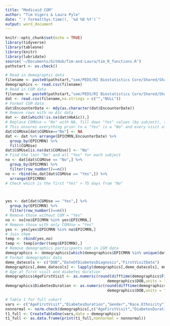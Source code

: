 ```yaml
---
title: "Medicaid CGM"
author: "Tim Vigers & Laura Pyle"
date: "`r format(Sys.time(), '%d %B %Y')`"
output: word_document
---
```


```r
knitr::opts_chunk$set(echo = TRUE)
library(tidyverse)
library(tableone)
library(knitr)
library(lubridate)
source('~/Documents/GitHub/Tim-and-Laura/tim_R_functions.R')
pathstart <- os.check()
```

```r
# Read in demographic data
filename <- paste0(pathstart,"som/PEDS/RI Biostatistics Core/Shared/Shared Projects/Laura/BDC/Projects/Sonalee Ravi/Medicaid CGM/Data_Cleaned/Demographics.csv")
demographics <- read.csv(filename)
# Read in CGM data
filename <- paste0(pathstart,"som/PEDS/RI Biostatistics Core/Shared/Shared Projects/Laura/BDC/Projects/Sonalee Ravi/Medicaid CGM/Data_Cleaned/30 day CGM data missing studio.csv")
dat <- read.csv(filename,na.strings = c("","NULL"))
# Format CGM data
dat$EncounterDate <- mdy(as.character(dat$EncounterDate))
# Remove rows with no A1c data
dat <- dat[which(!is.na(dat$HbA1c)),]
# Replace CGMUse = "No" with NA, fill down "Yes" values (by subject), set NAs back to "No"
# This ensures everything prior to a "Yes" is a "No" and every visit after the first "Yes" is also "Yes"
dat$CGMUse[dat$CGMUse=="No"] <- NA
dat <- dat %>% arrange(EPICMRN,EncounterDate) %>%
  group_by(EPICMRN) %>%
  fill(CGMUse)
dat$CGMUse[is.na(dat$CGMUse)] <- "No"
# Find the last "No" and all "Yes" for each subject
no <- dat[dat$CGMUse == "No",] %>%
  group_by(EPICMRN) %>%
  filter(row_number()==n())
no <- rbind(no,dat[dat$CGMUse == "Yes",]) %>%
  arrange(EPICMRN)
# Check which is the first "Yes" > 75 days from "No"



yes <- dat[dat$CGMUse == "Yes",] %>%
  group_by(EPICMRN) %>%
  filter(row_number()==n())
# Remove those without CGM = "Yes"
no <- no[no$EPICMRN %in% yes$EPICMRN,]
# Remove those with only CGMUse = "Yes"
yes <- yes[yes$EPICMRN %in% no$EPICMRN,]
# Join them
temp <- rbind(yes,no)
temp <- temp[order(temp$EPICMRN),]
# Remove demographics participants not in CGM data
demographics <- demographics[which(demographics$EPICMRN %in% unique(dat$EPICMRN)),]
# Format demographic data
demo_datecols <- c("DOB","DateOfDiabetesDiagnosis","FirstVisitDate") 
demographics[,demo_datecols] <- lapply(demographics[,demo_datecols], mdy)
# Age at first visit and diabetes duration
demographics$AgeFirstVisit <- as.numeric(round(difftime(demographics$FirstVisitDate,
                                             demographics$DOB,units = "days")/365.25,2))
demographics$DiabetesDuration <- as.numeric(round(difftime(demographics$DateOfDiabetesDiagnosis,
                                             demographics$DOB,units = "days")/365.25,2))
```

```r
# Table 1 for full cohort
vars <- c("AgeFirstVisit","DiabetesDuration","Gender","Race.Ethnicity")
nonnormal <- norm.check(demographics[,c("AgeFirstVisit","DiabetesDuration")])
t1_full <- CreateTableOne(vars,data = demographics)
t1_full <- as.data.frame(print(t1_full,nonnormal = nonnormal))
```

```r

```